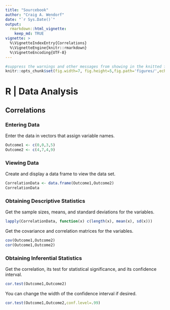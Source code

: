 ```yaml
---
title: "Sourcebook"
author: "Craig A. Wendorf"
date: "`r Sys.Date()`"
output: 
  rmarkdown::html_vignette:
    keep_md: TRUE
vignette: >
  %\VignetteIndexEntry{Correlations}
  %\VignetteEngine{knitr::rmarkdown}
  %\VignetteEncoding{UTF-8}
---
```


```r
#suppress the warnings and other messages from showing in the knitted file.
knitr::opts_chunk$set(fig.width=7, fig.height=5,fig.path='figures/',echo=TRUE,warning=FALSE,message=FALSE)
```

# R | Data Analysis

## Correlations

### Entering Data

Enter the data in vectors that assign variable names.

```r
Outcome1 <- c(0,0,3,5)
Outcome2 <- c(4,7,4,9)
```

### Viewing Data

Create and display a data frame to view the data set.

```r
CorrelationData <- data.frame(Outcome1,Outcome2)
CorrelationData
```

### Obtaining Descriptive Statistics

Get the sample sizes, means, and standard deviations for the variables.

```r
lapply(CorrelationData, function(x) c(length(x), mean(x), sd(x)))
```

Get the covariance and correlation matrices for the variables.

```r
cov(Outcome1,Outcome2)
cor(Outcome1,Outcome2)
```

### Obtaining Inferential Statistics

Get the correlation, its test for statistical significance, and its confidence interval.

```r
cor.test(Outcome1,Outcome2)
```

You can change the width of the confidence interval if desired.

```r
cor.test(Outcome1,Outcome2,conf.level=.99)
```
